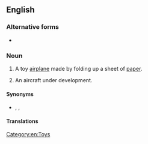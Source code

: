 {{also|paper-airplane}}
<!-- If you edit this page, please also edit "paper aeroplane" to keep these two pages in synch-->
==English==

===Alternative forms===
* {{l|en|paper aeroplane}} {{qualifier|British}}

===Noun===
{{en-noun}}

# {{lb|en|US}} A toy [[airplane]] made by folding up a sheet of [[paper]].
# {{lb|en|US|aeronautics}} An aircraft under development.

====Synonyms====
* {{l|en|paper flier}}, {{l|en|paper flyer}}, {{l|en|paper plane}}

====Translations====
{{trans-see|paper aeroplane}}

<!-- If you edit this page, please also edit "paper aeroplane" to keep these two pages in synch -->

[[Category:en:Toys]]
